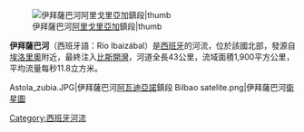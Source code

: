 [[File:Ibaizabal-santa_isabel.jpg|伊拜薩巴河[[阿里戈里亞加]]鎮段|thumb]]

'''伊拜薩巴河'''（西班牙語：Río Ibaizábal）是[[西班牙|西班牙]]的河流，位於該國北部，發源自[[埃洛里奧|埃洛里奧]]附近，最終注入[[比斯開灣|比斯開灣]]，河道全長43公里，流域面積1,900平方公里，平均流量每秒11.8立方米。
<gallery>
Astola_zubia.JPG|伊拜薩巴河[[阿瓦迪亞諾|阿瓦迪亞諾]]鎮段
Bilbao satelite.png|伊拜薩巴河[[衛星圖|衛星圖]]
</gallery>

{{Coord |43.240|N|2.876|W|type:river_region:ES|display=title}}

{{Spain-geo-stub}}
[[Category:西班牙河流|Category:西班牙河流]]